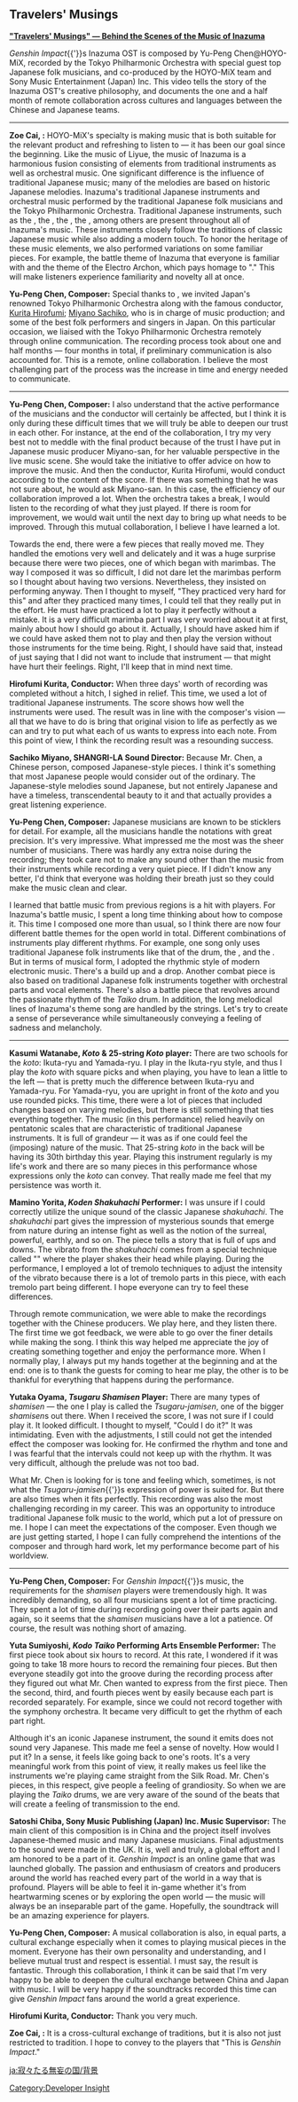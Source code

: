 {{SoundtrackTabs}}
==Travelers' Musings==
'''[https://youtu.be/avmFhel0ky4 "Travelers' Musings" — Behind the Scenes of the Music of Inazuma]'''

''Genshin Impact''{{'}}s Inazuma OST is composed by Yu-Peng Chen@HOYO-MiX, recorded by the Tokyo Philharmonic Orchestra with special guest top Japanese folk musicians, and co-produced by the HOYO-MiX team and Sony Music Entertainment (Japan) Inc. This video tells the story of the Inazuma OST's creative philosophy, and documents the one and a half month of remote collaboration across cultures and languages between the Chinese and Japanese teams.
----
'''Zoe Cai, {{Not a Typo|Music Director}}:''' HOYO-MiX's specialty is making music that is both suitable for the relevant product and refreshing to listen to &mdash; it has been our goal since the beginning. Like the music of Liyue, the music of Inazuma is a harmonious fusion consisting of elements from traditional instruments as well as orchestral music. One significant difference is the influence of traditional Japanese music; many of the melodies are based on historic Japanese melodies. Inazuma's traditional Japanese instruments and orchestral music performed by the traditional Japanese folk musicians and the Tokyo Philharmonic Orchestra. Traditional Japanese instruments, such as the ''{{w|shakuhachi}}'', the ''{{w|koto (instrument)|koto}}'', the ''{{w|shamisen}}'', the {{w|taiko|''taiko'' drum}}, among others are present throughout all of Inazuma's music. These instruments closely follow the traditions of classic Japanese music while also adding a modern touch. To honor the heritage of these music elements, we also performed variations on some familiar pieces. For example, the battle theme of Inazuma that everyone is familiar with and the theme of the Electro Archon, which pays homage to "{{w|Sakura Sakura|Sakura, Sakura}}." This will make listeners experience familiarity and novelty all at once.

'''Yu-Peng Chen, Composer:''' Special thanks to {{w|Sony Music}}, we invited Japan's renowned Tokyo Philharmonic Orchestra along with the famous conductor, [https://www.imdb.com/name/nm5026218/ Kurita Hirofumi]; [https://www.imdb.com/name/nm2257323/ Miyano Sachiko], who is in charge of music production; and some of the best folk performers and singers in Japan. On this particular occasion, we liaised with the Tokyo Philharmonic Orchestra remotely through online communication. The recording process took about one and half months &mdash; four months in total, if preliminary communication is also accounted for. This is a remote, online collaboration. I believe the most challenging part of the process was the increase in time and energy needed to communicate.
----
'''Yu-Peng Chen, Composer:''' I also understand that the active performance of the musicians and the conductor will certainly be affected, but I think it is only during these difficult times that we will truly be able to deepen our trust in each other. For instance, at the end of the collaboration, I try my very best not to meddle with the final product because of the trust I have put in Japanese music producer Miyano-san, for her valuable perspective in the live music scene. She would take the initiative to offer advice on how to improve the music. And then the conductor, Kurita Hirofumi, would conduct according to the content of the score. If there was something that he was not sure about, he would ask Miyano-san. In this case, the efficiency of our collaboration improved a lot. When the orchestra takes a break, I would listen to the recording of what they just played. If there is room for improvement, we would wait until the next day to bring up what needs to be improved. Through this mutual collaboration, I believe I have learned a lot.

Towards the end, there were a few pieces that really moved me. They handled the emotions very well and delicately and it was a huge surprise because there were two pieces, one of which began with marimbas. The way I composed it was so difficult, I did not dare let the marimbas perform so I thought about having two versions. Nevertheless, they insisted on performing anyway. Then I thought to myself, "They practiced very hard for this" and after they practiced many times, I could tell that they really put in the effort. He must have practiced a lot to play it perfectly without a mistake. It is a very difficult marimba part I was very worried about it at first, mainly about how I should go about it. Actually, I should have asked him if we could have asked them not to play and then play the version without those instruments for the time being. Right, I should have said that, instead of just saying that I did not want to include that instrument &mdash; that might have hurt their feelings. Right, I'll keep that in mind next time.

'''Hirofumi Kurita, Conductor:''' When three days' worth of recording was completed without a hitch, I sighed in relief. This time, we used a lot of traditional Japanese instruments. The score shows how well the instruments were used. The result was in line with the composer's vision &mdash; all that we have to do is bring that original vision to life as perfectly as we can and try to put what each of us wants to express into each note. From this point of view, I think the recording result was a resounding success.

'''Sachiko Miyano, SHANGRI-LA Sound Director:''' Because Mr. Chen, a Chinese person, composed Japanese-style pieces. I think it's something that most Japanese people would consider out of the ordinary. The Japanese-style melodies sound Japanese, but not entirely Japanese and have a timeless, transcendental beauty to it and that actually provides a great listening experience.

'''Yu-Peng Chen, Composer:''' Japanese musicians are known to be sticklers for detail. For example, all the musicians handle the notations with great precision. It's very impressive. What impressed me the most was the sheer number of musicians. There was hardly any extra noise during the recording; they took care not to make any sound other than the music from their instruments while recording a very quiet piece. If I didn't know any better, I'd think that everyone was holding their breath just so they could make the music clean and clear.

I learned that battle music from previous regions is a hit with players. For Inazuma's battle music, I spent a long time thinking about how to compose it. This time I composed one more than usual, so I think there are now four different battle themes for the open world in total. Different combinations of instruments play different rhythms. For example, one song only uses traditional Japanese folk instruments like that of the ''{{w|Taiko}}'' drum, the ''{{w|Shamisen}}'', and the ''{{w|Shakuhachi}}''. But in terms of musical form, I adopted the rhythmic style of modern electronic music. There's a build up and a drop. Another combat piece is also based on traditional Japanese folk instruments together with orchestral parts and vocal elements. There's also a battle piece that revolves around the passionate rhythm of the ''Taiko'' drum. In addition, the long melodical lines of Inazuma's theme song are handled by the strings. Let's try to create a sense of perseverance while simultaneously conveying a feeling of sadness and melancholy.
----
'''Kasumi Watanabe, ''Koto'' & 25-string ''Koto'' player:''' There are two schools for the ''koto'': Ikuta-ryu and Yamada-ryu. I play in the Ikuta-ryu style, and thus I play the ''koto'' with square picks and when playing, you have to lean a little to the left &mdash; that is pretty much the difference between Ikuta-ryu and Yamada-ryu. For Yamada-ryu, you are upright in front of the ''koto'' and you use rounded picks. This time, there were a lot of pieces that included changes based on varying melodies, but there is still something that ties everything together. The music (in this performance) relied heavily on pentatonic scales that are characteristic of traditional Japanese instruments. It is full of grandeur &mdash; it was as if one could feel the (imposing) nature of the music. That 25-string ''koto'' in the back will be having its 30th birthday this year. Playing this instrument regularly is my life's work and there are so many pieces in this performance whose expressions only the ''koto'' can convey. That really made me feel that my persistence was worth it.

'''Mamino Yorita, ''Koden Shakuhachi'' Performer:''' I was unsure if I could correctly utilize the unique sound of the classic Japanese ''shakuhachi''. The ''shakuhachi'' part gives the impression of mysterious sounds that emerge from nature during an intense fight as well as the notion of the surreal, powerful, earthly, and so on. The piece tells a story that is full of ups and downs. The vibrato from the ''shakuhachi'' comes from a special technique called "{{w|tremolo}}" where the player shakes their head while playing. During the performance, I employed a lot of tremolo techniques to adjust the intensity of the vibrato because there is a lot of tremolo parts in this piece, with each tremolo part being different. I hope everyone can try to feel these differences.

Through remote communication, we were able to make the recordings together with the Chinese producers. We play here, and they listen there. The first time we got feedback, we were able to go over the finer details while making the song. I think this way helped me appreciate the joy of creating something together and enjoy the performance more. When I normally play, I always put my hands together at the beginning and at the end: one is to thank the guests for coming to hear me play, the other is to be thankful for everything that happens during the performance.

'''Yutaka Oyama, ''Tsugaru Shamisen'' Player:''' There are many types of ''shamisen'' &mdash; the one I play is called the ''Tsugaru-jamisen'', one of the bigger ''shamisen''s out there. When I received the score, I was not sure if I could play it. It looked difficult. I thought to myself, "Could I do it?" It was intimidating. Even with the adjustments, I still could not get the intended effect the composer was looking for. He confirmed the rhythm and tone and I was fearful that the intervals could not keep up with the rhythm. It was very difficult, although the prelude was not too bad.

What Mr. Chen is looking for is tone and feeling which, sometimes, is not what the ''Tsugaru-jamisen''{{'}}s expression of power is suited for. But there are also times when it fits perfectly. This recording was also the most challenging recording in my career. This was an opportunity to introduce traditional Japanese folk music to the world, which put a lot of pressure on me. I hope I can meet the expectations of the composer. Even though we are just getting started, I hope I can fully comprehend the intentions of the composer and through hard work, let my performance become part of his worldview.
----
'''Yu-Peng Chen, Composer:''' For ''Genshin Impact''{{'}}s music, the requirements for the ''shamisen'' players were tremendously high. It was incredibly demanding, so all four musicians spent a lot of time practicing. They spent a lot of time during recording going over their parts again and again, so it seems that the ''shamisen'' musicians have a lot a patience. Of course, the result was nothing short of amazing.

'''Yuta Sumiyoshi, ''Kodo Taiko'' Performing Arts Ensemble Performer:''' The first piece took about six hours to record. At this rate, I wondered if it was going to take 18 more hours to record the remaining four pieces. But then everyone steadily got into the groove during the recording process after they figured out what Mr. Chen wanted to express from the first piece. Then the second, third, and fourth pieces went by easily because each part is recorded separately. For example, since we could not record together with the symphony orchestra. It became very difficult to get the rhythm of each part right.

Although it's an iconic Japanese instrument, the sound it emits does not sound very Japanese. This made me feel a sense of novelty. How would I put it? In a sense, it feels like going back to one's roots. It's a very meaningful work from this point of view, it really makes us feel like the instruments we're playing came straight from the Silk Road. Mr. Chen's pieces, in this respect, give people a feeling of grandiosity. So when we are playing the ''Taiko'' drums, we are very aware of the sound of the beats that will create a feeling of transmission to the end.

'''Satoshi Chiba, Sony Music Publishing (Japan) Inc. Music Supervisor:''' The main client of this composition is in China and the project itself involves Japanese-themed music and many Japanese musicians. Final adjustments to the sound were made in the UK. It is, well and truly, a global effort and I am honored to be a part of it. ''Genshin Impact'' is an online game that was launched globally. The passion and enthusiasm of creators and producers around the world has reached every part of the world in a way that is profound. Players will be able to feel it in-game whether it's from heartwarming scenes or by exploring the open world &mdash; the music will always be an inseparable part of the game. Hopefully, the soundtrack will be an amazing experience for players.

'''Yu-Peng Chen, Composer:''' A musical collaboration is also, in equal parts, a cultural exchange especially when it comes to playing musical pieces in the moment. Everyone has their own personality and understanding, and I believe mutual trust and respect is essential. I must say, the result is fantastic. Through this collaboration, I think it can be said that I'm very happy to be able to deepen the cultural exchange between China and Japan with music. I will be very happy if the soundtracks recorded this time can give ''Genshin Impact'' fans around the world a great experience.

'''Hirofumi Kurita, Conductor:''' Thank you very much.

'''Zoe Cai, {{Not a Typo|Music Director}}:''' It is a cross-cultural exchange of traditions, but it is also not just restricted to tradition. I hope to convey to the players that "This is ''Genshin Impact''."
<noinclude>
[[Category:Developer Insight]]

[[ja:寂々たる無妄の国/背景]]
</noinclude>